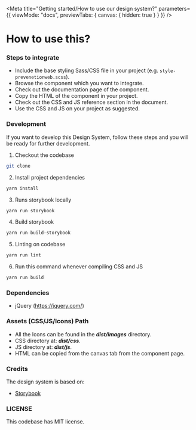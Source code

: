 
<Meta
  title="Getting started/How to use our design system?"
  parameters={{
    viewMode: "docs",
    previewTabs: {
      canvas: { hidden: true }
    }
  }}
/>

# How to use this?

### Steps to integrate

- Include the base styling Sass/CSS file in your project (e.g. `style-prevenetionweb.scss`).
- Browse the component which you want to integrate.
- Check out the documentation page of the component.
- Copy the HTML of the component in your project.
- Check out the CSS and JS reference section in the document.
- Use the CSS and JS on your project as suggested.

### Development

If you want to develop this Design System, follow these steps and you will be ready for further development.

1. Checkout the codebase
```bash
git clone
```
2. Install project dependencies
```bash
yarn install
```
3. Runs storybook locally
```bash
yarn run storybook
```
4. Build storybook
```bash
yarn run build-storybook
```
5. Linting on codebase
```bash
yarn run lint
```
6. Run this command whenever compiling CSS and JS
```bash
yarn run build
```

### Dependencies

- jQuery (https://jquery.com/)

### Assets (CSS/JS/Icons) Path

- All the Icons can be found in the ***dist/images*** directory.
- CSS directory at: ***dist/css***.
- JS directory at: ***dist/js***.
- HTML can be copied from the canvas tab from the component page.

### Credits

The design system is based on:

- [Storybook](https://storybook.js.org/)

### LICENSE
This codebase has MIT license.
